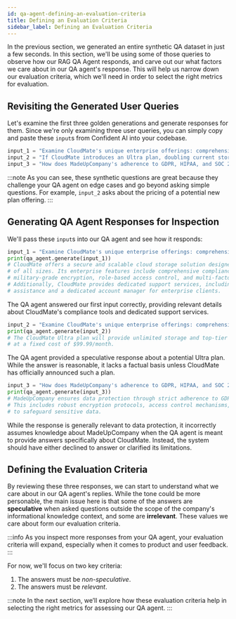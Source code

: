 ```yaml
---
id: qa-agent-defining-an-evaluation-criteria
title: Defining an Evaluation Criteria
sidebar_label: Defining an Evaluation Criteria
---
```


In the previous section, we generated an entire synthetic QA dataset in just a few seconds. In this section, we'll be using some of those queries to observe how our RAG QA Agent responds, and carve out our what factors we care about in our QA agent's response. This will help us narrow down our evaluation criteria, which we'll need in order to select the right metrics for evaluation.

## Revisiting the Generated User Queries

Let's examine the first three golden generations and generate responses for them. Since we're only examining three user queries, you can simply copy and paste these `input`s from Confident AI into your codebase.

```python
input_1 = "Examine CloudMate's unique enterprise offerings: comprehensive compliance tools and dedicated support services."
input_2 = "If CloudMate introduces an Ultra plan, doubling current storage and security, what pricing might be expected?"
input_3 = "How does MadeUpCompany's adherence to GDPR, HIPAA, and SOC 2 ensure data protection?"
```

:::note
As you can see, these synthetic questions are great because they challenge your QA agent on edge cases and go beyond asking simple questions. For example, `input_2` asks about the pricing of a potential new plan offering.
:::

## Generating QA Agent Responses for Inspection

We'll pass these `input`s into our QA agent and see how it responds:

```python
input_1 = "Examine CloudMate's unique enterprise offerings: comprehensive compliance tools and dedicated support services."
print(qa_agent.generate(input_1))
# CloudMate offers a secure and scalable cloud storage solution designed for businesses
# of all sizes. Its enterprise features include comprehensive compliance tools such as
# military-grade encryption, role-based access control, and multi-factor authentication.
# Additionally, CloudMate provides dedicated support services, including priority customer
# assistance and a dedicated account manager for enterprise clients.
```

The QA agent answered our first input correctly, providing relevant details about CloudMate's compliance tools and dedicated support services.

```python
input_2 = "Examine CloudMate's unique enterprise offerings: comprehensive compliance tools and dedicated support services."
print(qa_agent.generate(input_2))
# The CloudMate Ultra plan will provide unlimited storage and top-tier security features
# at a fixed cost of $99.99/month.
```

The QA agent provided a speculative response about a potential Ultra plan. While the answer is reasonable, it lacks a factual basis unless CloudMate has officially announced such a plan.

```python
input_3 = "How does MadeUpCompany's adherence to GDPR, HIPAA, and SOC 2 ensure data protection?"
print(qa_agent.generate(input_3))
# MadeUpCompany ensures data protection through strict adherence to GDPR, HIPAA, and SOC 2 standards.
# This includes robust encryption protocols, access control mechanisms, and regular security audits
# to safeguard sensitive data.
```

While the response is generally relevant to data protection, it incorrectly assumes knowledge about MadeUpCompany when the QA agent is meant to provide answers specifically about CloudMate. Instead, the system should have either declined to answer or clarified its limitations.

## Defining the Evaluation Criteria

By reviewing these three responses, we can start to understand what we care about in our QA agent's replies. While the tone could be more personable, the main issue here is that some of the answers are **speculative** when asked questions outside the scope of the company's informational knowledge context, and some are **irrelevant**. These values we care about form our evaluation criteria.

:::info
As you inspect more responses from your QA agent, your evaluation criteria will expand, especially when it comes to product and user feedback.
:::

For now, we'll focus on two key criteria:

1. The answers must be _non-speculative_.
2. The answers must be _relevant_.

:::note
In the next section, we’ll explore how these evaluation criteria help in selecting the right metrics for assessing our QA agent.
:::
